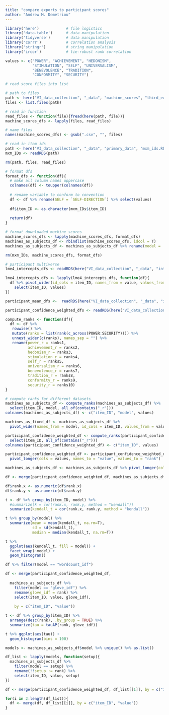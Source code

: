 ```yaml
---
title: "compare exports to participant scores"
author: "Andrew M. Demetriou"
---
```


```r
library('here')            # file logistics
library('data.table')      # data manipulation
library('tidyverse')       # data manipulation
library('corrr')           # correlation analysis
library('stringr')         # string manipulation
library('ircor')           # tie-robust rank correlation

values <- c("POWER", "ACHIEVEMENT", "HEDONISM",  
            "STIMULATION", "SELF", "UNIVERSALISM", 
            "BENEVOLENCE", "TRADITION",  
            "CONFORMITY", "SECURITY")
```

```r
# read score files into list

# path to files
path <- here("VI_data_collection", "_data", "machine_scores", "third_export")
files <- list.files(path)

# read in function
read_files <- function(file){fread(here(path, file))}
machine_scores_dfs <- lapply(files, read_files)

# name files
names(machine_scores_dfs) <- gsub(".csv", "", files)

# read in item ids
path <- here("VI_data_collection", "_data", "primary_data", "mxm_ids.RDS")
mxm_IDs <- readRDS(path)

rm(path, files, read_files)
```

```r
# format dfs
format_dfs <- function(df){
  # make all column names uppercase
  colnames(df) <- toupper(colnames(df))
  
  # rename variable to conform to convention
  df <- df %>% rename(SELF = `SELF-DIRECTION`) %>% select(values)
  
  df$item_ID <- as.character(mxm_IDs$item_ID)
  
  return(df)
}
```

```r
# format downloaded machine scores
machine_scores_dfs <- lapply(machine_scores_dfs, format_dfs)
machines_as_subjects_df <- rbindlist(machine_scores_dfs, idcol = T)
machines_as_subjects_df <- machines_as_subjects_df %>% rename(model = .id)

rm(mxm_IDs, machine_scores_dfs, format_dfs)
```

```r
# participant multiverse
lme4_intercepts_dfs <- readRDS(here("VI_data_collection", "_data", "intermediary_data", "participant_lme4_item_intercept_dfs.RDS"))

lme4_intercepts_dfs <- lapply(lme4_intercepts_dfs, function(df){
  df %>% pivot_wider(id_cols = item_ID, names_from = value, values_from = intercept) %>%
    select(item_ID, values)
})

participant_mean_dfs <-  readRDS(here("VI_data_collection", "_data", "intermediary_data", "participant_mean_dfs.RDS"))

participant_confidence_weighted_dfs <- readRDS(here("VI_data_collection", "_data", "intermediary_data", "participant_confidence_weighted_dfs.RDS"))
```

```r
compute_ranks <- function(df){
  df <- df %>%
   rowwise() %>% 
   mutate(ranks = list(rank(c_across(POWER:SECURITY)))) %>%
   unnest_wider(c(ranks), names_sep = "") %>%
   rename(power_r = ranks1, 
          achievement_r = ranks2, 
          hedonism_r = ranks3, 
          stimulation_r = ranks4, 
          self_r = ranks5, 
          universalism_r = ranks6, 
          benevolence_r = ranks7,
          tradition_r = ranks8, 
          conformity_r = ranks9, 
          security_r = ranks10)
}
```

```r
# compute ranks for different datasets
machines_as_subjects_df <- compute_ranks(machines_as_subjects_df) %>%
  select(item_ID, model, all_of(contains("_r")))
colnames(machines_as_subjects_df) <- c("item_ID", "model", values)

machines_as_fixed_df <- machines_as_subjects_df %>% 
  pivot_wider(names_from = model, id_cols = item_ID, values_from = values)

participant_confidence_weighted_df <- compute_ranks(participant_confidence_weighted_dfs[[1]]) %>%
  select(item_ID, all_of(contains("_r")))
colnames(participant_confidence_weighted_df) <- c("item_ID", values)
```

```r
participant_confidence_weighted_df <- participant_confidence_weighted_df %>%
  pivot_longer(cols = values, names_to = "value", values_to = "rank")

machines_as_subjects_df <- machines_as_subjects_df %>% pivot_longer(cols = values, names_to = "value", values_to = "rank")
```

```r
df <- merge(participant_confidence_weighted_df, machines_as_subjects_df, by = c("item_ID", "value"))

df$rank.x <- as.numeric(df$rank.x)
df$rank.y <- as.numeric(df$rank.y)
```

```r
t <- df %>% group_by(item_ID, model) %>%
  #summarize(k = cor(rank.x, rank.y, method = "kendall"))
  summarize(kendall_t = cor(rank.x, rank.y, method = "kendall"))
```

```r
t %>% group_by(model) %>%
  summarize(mean = mean(kendall_t, na.rm=T), 
            sd = sd(kendall_t), 
            median = median(kendall_t, na.rm=T))

t %>%
  ggplot(aes(kendall_t, fill = model)) +
  facet_wrap(~model) +
  geom_histogram()
```

```r
df %>% filter(model == "wordcount_idf")
```

```r
df <- merge(participant_confidence_weighted_df, 
  
  machines_as_subjects_df %>% 
    filter(model == "glove_idf") %>%
    rename(glove_idf = rank) %>% 
    select(item_ID, value, glove_idf), 
  
    by = c("item_ID", "value"))
```

```r
t <- df %>% group_by(item_ID) %>%
  arrange(desc(rank), .by_group = TRUE) %>%
  summarize(tau = tauAP(rank, glove_idf))
```

```r
t %>% ggplot(aes(tau)) +
  geom_histogram(bins = 100)
```

```r
models <- machines_as_subjects_df$model %>% unique() %>% as.list()

df_list <- lapply(models, function(setup){
  machines_as_subjects_df %>% 
    filter(model == setup) %>%
    rename(!!setup := rank) %>%
    select(item_ID, value, setup)
})
```
```r
df <- merge(participant_confidence_weighted_df, df_list[[1]], by = c("item_ID", "value"))

for(i in 2:length(df_list)){
  df <- merge(df, df_list[[i]], by = c("item_ID", "value"))
}
```

